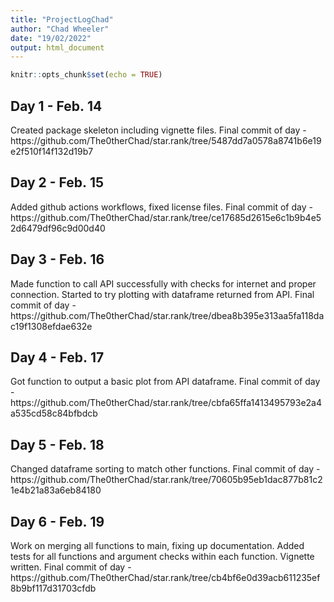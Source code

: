 ```yaml
---
title: "ProjectLogChad"
author: "Chad Wheeler"
date: "19/02/2022"
output: html_document
---
```


```r
knitr::opts_chunk$set(echo = TRUE)
```

## Day 1 - Feb. 14

Created package skeleton including vignette files. 
Final commit of day - https://github.com/The0therChad/star.rank/tree/5487dd7a0578a8741b6e19e2f510f14f132d19b7

## Day 2 - Feb. 15

Added github actions workflows, fixed license files.
Final commit of day - 
https://github.com/The0therChad/star.rank/tree/ce17685d2615e6c1b9b4e52d6479df96c9d00d40

## Day 3 - Feb. 16

Made function to call API successfully with checks for internet and proper connection. Started to try plotting with dataframe returned from API.
Final commit of day - 
https://github.com/The0therChad/star.rank/tree/dbea8b395e313aa5fa118dac19f1308efdae632e

## Day 4 - Feb. 17

Got function to output a basic plot from API dataframe.
Final commit of day - 
https://github.com/The0therChad/star.rank/tree/cbfa65ffa1413495793e2a4a535cd58c84bfbdcb

## Day 5 - Feb. 18

Changed dataframe sorting to match other functions.
Final commit of day -
https://github.com/The0therChad/star.rank/tree/70605b95eb1dac877b81c21e4b21a83a6eb84180

## Day 6 - Feb. 19

Work on merging all functions to main, fixing up documentation. Added tests for all functions and argument checks within each function. Vignette written.
Final commit of day - 
https://github.com/The0therChad/star.rank/tree/cb4bf6e0d39acb611235ef8b9bf117d31703cfdb
